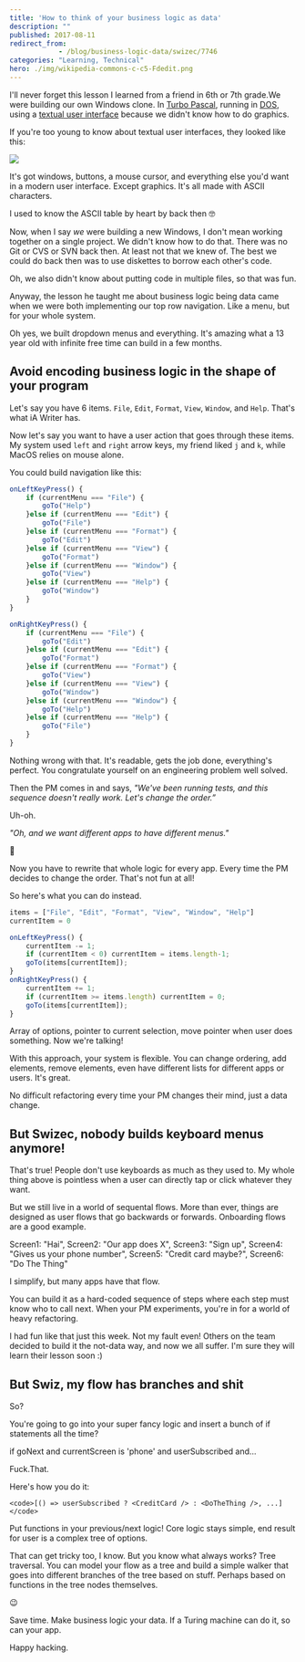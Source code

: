 ```yaml
---
title: 'How to think of your business logic as data'
description: ""
published: 2017-08-11
redirect_from: 
            - /blog/business-logic-data/swizec/7746
categories: "Learning, Technical"
hero: ./img/wikipedia-commons-c-c5-Fdedit.png
---
```

I&#x27;ll never forget this lesson I learned from a friend in 6th or 7th grade.We were building our own Windows clone. In [Turbo Pascal](https://en.wikipedia.org/wiki/Turbo_Pascal), running in [DOS](https://en.wikipedia.org/wiki/DOS), using a [textual user interface](https://en.wikipedia.org/wiki/Text-based_user_interface) because we didn&#x27;t know how to do graphics.

If you&#x27;re too young to know about textual user interfaces, they looked like this:

![](./img/wikipedia-commons-c-c5-Fdedit.png)

It&#x27;s got windows, buttons, a mouse cursor, and everything else you&#x27;d want in a modern user interface. Except graphics. It&#x27;s all made with ASCII characters.

I used to know the ASCII table by heart by back then 🤓

Now, when I say _we_ were building a new Windows, I don&#x27;t mean working together on a single project. We didn&#x27;t know how to do that. There was no Git or CVS or SVN back then. At least not that we knew of. The best we could do back then was to use diskettes to borrow each other&#x27;s code.

Oh, we also didn&#x27;t know about putting code in multiple files, so that was fun.

Anyway, the lesson he taught me about business logic being data came when we were both implementing our top row navigation. Like a menu, but for your whole system.

Oh yes, we built dropdown menus and everything. It&#x27;s amazing what a 13 year old with infinite free time can build in a few months.

## Avoid encoding business logic in the shape of your program

Let&#x27;s say you have 6 items. `File`, `Edit`, `Format`, `View`, `Window`, and `Help`. That&#x27;s what iA Writer has.

Now let&#x27;s say you want to have a user action that goes through these items. My system used `left` and `right` arrow keys, my friend liked `j` and `k`, while MacOS relies on mouse alone.

You could build navigation like this:

```javascript
onLeftKeyPress() {
    if (currentMenu === "File") {
        goTo("Help")
    }else if (currentMenu === "Edit") {
        goTo("File")
    }else if (currentMenu === "Format") {
        goTo("Edit")
    }else if (currentMenu === "View") {
        goTo("Format")
    }else if (currentMenu === "Window") {
        goTo("View")
    }else if (currentMenu === "Help") {
        goTo("Window")
    }
}

onRightKeyPress() {
    if (currentMenu === "File") {
        goTo("Edit")
    }else if (currentMenu === "Edit") {
        goTo("Format")
    }else if (currentMenu === "Format") {
        goTo("View")
    }else if (currentMenu === "View") {
        goTo("Window")
    }else if (currentMenu === "Window") {
        goTo("Help")
    }else if (currentMenu === "Help") {
        goTo("File")
    }
}
```

Nothing wrong with that. It&#x27;s readable, gets the job done, everything&#x27;s perfect. You congratulate yourself on an engineering problem well solved.

Then the PM comes in and says, _&quot;We&#x27;ve been running tests, and this sequence doesn&#x27;t really work. Let&#x27;s change the order.”_

Uh-oh.

_&quot;Oh, and we want different apps to have different menus.&quot;_

💩

Now you have to rewrite that whole logic for every app. Every time the PM decides to change the order. That&#x27;s not fun at all!

So here&#x27;s what you can do instead.

```javascript
items = ["File", "Edit", "Format", "View", "Window", "Help"]
currentItem = 0

onLeftKeyPress() {
    currentItem -= 1;
    if (currentItem < 0) currentItem = items.length-1;
    goTo(items[currentItem]);
}
onRightKeyPress() {
    currentItem += 1;
    if (currentItem >= items.length) currentItem = 0;
    goTo(items[currentItem]);
}
```

Array of options, pointer to current selection, move pointer when user does something. Now we&#x27;re talking!

With this approach, your system is flexible. You can change ordering, add elements, remove elements, even have different lists for different apps or users. It&#x27;s great.

No difficult refactoring every time your PM changes their mind, just a data change.

## But Swizec, nobody builds keyboard menus anymore!

That&#x27;s true! People don&#x27;t use keyboards as much as they used to. My whole thing above is pointless when a user can directly tap or click whatever they want.

But we still live in a world of sequental flows. More than ever, things are designed as user flows that go backwards or forwards. Onboarding flows are a good example.

Screen1: &quot;Hai&quot;, Screen2: &quot;Our app does X&quot;, Screen3: &quot;Sign up&quot;, Screen4: &quot;Gives us your phone number&quot;, Screen5: &quot;Credit card maybe?&quot;, Screen6: &quot;Do The Thing&quot;

I simplify, but many apps have that flow.

You can build it as a hard-coded sequence of steps where each step must know who to call next. When your PM experiments, you&#x27;re in for a world of heavy refactoring.

I had fun like that just this week. Not my fault even! Others on the team decided to build it the not-data way, and now we all suffer. I&#x27;m sure they will learn their lesson soon :)

## But Swiz, my flow has branches and shit

So?

You&#x27;re going to go into your super fancy logic and insert a bunch of if statements all the time?

if goNext and currentScreen is &#x27;phone&#x27; and userSubscribed and…

Fuck.That.

Here&#x27;s how you do it:

```undefined
<code>[() => userSubscribed ? <CreditCard /> : <DoTheThing />, ...]
</code>
```

Put functions in your previous/next logic! Core logic stays simple, end result for user is a complex tree of options.

That can get tricky too, I know. But you know what always works? Tree traversal. You can model your flow as a tree and build a simple walker that goes into different branches of the tree based on stuff. Perhaps based on functions in the tree nodes themselves.

😉

Save time. Make business logic your data. If a Turing machine can do it, so can your app.

Happy hacking.
